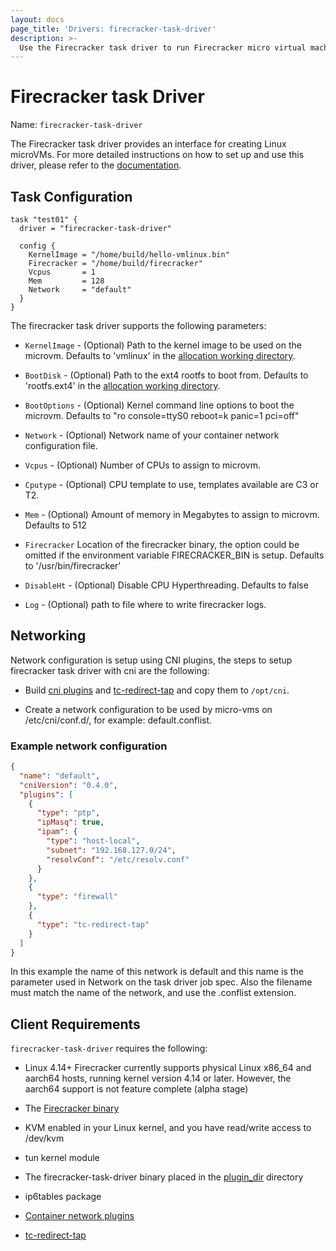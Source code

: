 ```yaml
---
layout: docs
page_title: 'Drivers: firecracker-task-driver'
description: >-
  Use the Firecracker task driver to run Firecracker micro virtual machines in your Nomad job.
---
```


# Firecracker task Driver

Name: `firecracker-task-driver`

The Firecracker task driver provides an interface for creating Linux microVMs.
For more detailed instructions on how to set up and use this driver, please
refer to the [documentation][firecracker-task-guide].

## Task Configuration

```hcl
task "test01" {
  driver = "firecracker-task-driver"

  config {
    KernelImage = "/home/build/hello-vmlinux.bin"
    Firecracker = "/home/build/firecracker"
    Vcpus       = 1
    Mem         = 128
    Network     = "default"
  }
}
```

The firecracker task driver supports the following parameters:

- `KernelImage` - (Optional) Path to the kernel image to be used on the microvm.
  Defaults to 'vmlinux' in the [allocation working directory].

- `BootDisk` - (Optional) Path to the ext4 rootfs to boot from.
  Defaults to 'rootfs.ext4' in the [allocation working directory].

- `BootOptions` - (Optional) Kernel command line options to boot the microvm.
  Defaults to "ro console=ttyS0 reboot=k panic=1 pci=off"

- `Network` - (Optional) Network name of your container network configuration
  file.

- `Vcpus` - (Optional) Number of CPUs to assign to microvm.

- `Cputype` - (Optional) CPU template to use, templates available are C3 or T2.

- `Mem` - (Optional) Amount of memory in Megabytes to assign to microvm.
  Defaults to 512

- `Firecracker` Location of the firecracker binary, the option could be omitted
  if the environment variable FIRECRACKER_BIN is setup. Defaults to
  '/usr/bin/firecracker'

- `DisableHt` - (Optional) Disable CPU Hyperthreading. Defaults to false

- `Log` - (Optional) path to file where to write firecracker logs.

## Networking

Network configuration is setup using CNI plugins, the steps to setup firecracker
task driver with cni are the following:

- Build [cni plugins][container network plugins] and [tc-redirect-tap][tc-redirect-tap]
  and copy them to `/opt/cni`.

- Create a network configuration to be used by micro-vms on /etc/cni/conf.d/,
  for example: default.conflist.

### Example network configuration

```json
{
  "name": "default",
  "cniVersion": "0.4.0",
  "plugins": [
    {
      "type": "ptp",
      "ipMasq": true,
      "ipam": {
        "type": "host-local",
        "subnet": "192.168.127.0/24",
        "resolvConf": "/etc/resolv.conf"
      }
    },
    {
      "type": "firewall"
    },
    {
      "type": "tc-redirect-tap"
    }
  ]
}
```

In this example the name of this network is default and this name is the
parameter used in Network on the task driver job spec. Also the filename must
match the name of the network, and use the .conflist extension.

## Client Requirements

`firecracker-task-driver` requires the following:

- Linux 4.14+ Firecracker currently supports physical Linux x86_64 and aarch64
  hosts, running kernel version 4.14 or later. However, the aarch64 support is
  not feature complete (alpha stage)

- The [Firecracker binary][firecracker binary]

- KVM enabled in your Linux kernel, and you have read/write access to /dev/kvm

- tun kernel module

- The firecracker-task-driver binary placed in the [plugin_dir][plugin_dir]
  directory

- ip6tables package

- [Container network plugins][container network plugins]

- [tc-redirect-tap][tc-redirect-tap]

[plugin_dir]: /nomad/docs/configuration#plugin_dir
[tc-redirect-tap]: https://github.com/awslabs/tc-redirect-tap
[container network plugins]: https://github.com/containernetworking/plugins
[firecracker binary]: https://github.com/firecracker-microvm/firecracker/releases
[firecracker-task-guide]: https://github.com/cneira/firecracker-task-driver
[allocation working directory]: /nomad/docs/runtime/environment#task-directories 'Task Directories'
